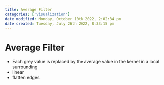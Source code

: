 ```yaml
---
title: Average Filter
categories: ['visualization']
date modified: Monday, October 10th 2022, 2:02:34 pm
date created: Tuesday, July 26th 2022, 8:33:15 pm
---
```


# Average Filter
- Each grey value is replaced by the average value in the kernel in a local surrounding
- linear
- flatten edges



